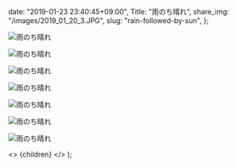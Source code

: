 
  date: "2019-01-23 23:40:45+09:00",
  Title: "雨のち晴れ",
  share_img: "/images/2019_01_20_3.JPG",
  slug: "rain-followed-by-sun",
};

![雨のち晴れ](/images/2019_01_20_1.JPG)

![雨のち晴れ](/images/2019_01_20_2.JPG)

![雨のち晴れ](/images/2019_01_20_3.JPG)

![雨のち晴れ](/images/2019_01_20_4.JPG)

![雨のち晴れ](/images/2019_01_20_5.JPG)

![雨のち晴れ](/images/2019_01_20_6.JPG)

![雨のち晴れ](/images/2019_01_20_7.JPG)

  <>
    <Head>
      <title>{meta.Title} | 異郷好実</title>
    </Head>
    <PostLayout meta={meta}>{children}</PostLayout>
  </>
);
